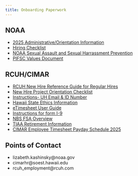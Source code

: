 ```yaml
---
title: Onboarding Paperwork
---
```


## NOAA
-   [2025 Administrative/Orientation Information](https://docs.google.com/document/d/13uRDwDVw_rAtg3rR4IGUthAlL20VHHP2O9BSOheNgFM/edit){.external target="_blank"}
-   [Hiring Checklist](https://docs.google.com/spreadsheets/d/1c0ytT9lpYq_nSaTrdw0FW_U7tRS94vj_sfW4xp6hkcU/edit?gid=0#gid=0){.external target="_blank"}
-   [NOAA Sexual Assault and Sexual Harrassment Prevention](https://drive.google.com/file/d/14V4sWz1LjCsKqd7HdQhlXUJh6BNBLvM1/view?usp=sharing){.external target="_blank"}
-   [PIFSC Values Document](https://drive.google.com/file/d/1yR0ftG3OXy9g64ZuuwZNus9DNlvuIGbw/view?usp=sharing){.external target="_blank"}

## RCUH/CIMAR
-   [RCUH New Hire Reference Guide for Regular Hires](https://drive.google.com/file/d/1JU45wljUc92xpV-t2qZ0Dw9IXJLKQNlZ/view?usp=drive_link){.external target="_blank"}
-   [New Hire Project Orientation Checklist](https://drive.google.com/file/d/18UA8JDiipA4RfK7S3uliWz9jgk1hQvlV/view?usp=drive_link){.external target="_blank"}
-   [Instructions- UH Email & ID Number](https://drive.google.com/file/d/133VMhmIdR0Aeee_w9jpHCs129TcI-PD5/view?usp=drive_link){.external target="_blank"}
-   [Hawaii State Ethics Information](https://drive.google.com/file/d/1lJLj5P3KOR5hMYuIefzGm0Aa2_nwvdVn/view?usp=drive_link){.external target="_blank"}
-   [eTimesheet User Guide](https://drive.google.com/file/d/1xQ3wIcOJviVOTkw7u19dNeKr8TFkcGCy/view?usp=drive_link){.external target="_blank"}
-   [Instructions for form I-9](https://drive.google.com/file/d/1KI4fc72XUNMORbwi7HM9q20sfodCgDM0/view?usp=drive_link){.external target="_blank"}
-   [NBS FSA Overview](https://drive.google.com/file/d/1O5KleD8cwnmbQUotU0qaDqaYSg9_1ItH/view?usp=drive_link){.external target="_blank"}
-   [TIAA Retirement Information](https://drive.google.com/file/d/1aMcocytOBGUr7hKLMaFe8JBxnfKivm_x/view?usp=drive_link){.external target="_blank"}
-   [CIMAR Employee Timesheet Payday Schedule 2025](https://drive.google.com/file/d/1kiLq003bWQJDx6IvEcI16LVAywJfES9y/view?usp=drive_link){.external target="_blank"}

## Points of Contact

-   lizabeth.kashinsky@noaa.gov 
-   cimarhr@soest.hawaii.edu
-   rcuh_employment@rcuh.com

